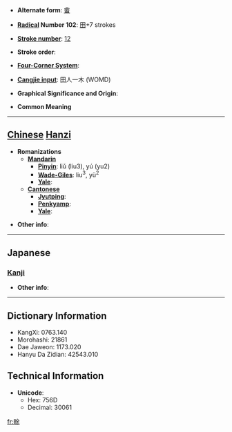 * '''Alternate form''': [[畬]]

* '''[[Wiktionary:Chinese radical index| Radical]] Number 102''': [[Wiktionary:Chinese radical index 田|田]]+7 strokes

* '''[[Wiktionary:Chinese total strokes index|Stroke number]]''': [[Wiktionary:Chinese total strokes index 12|12]]

* '''Stroke order''': 

* '''[[Wiktionary:Chinese four corner index|Four-Corner System]]''': 

* '''[[Wiktionary:Chinese Cangjie index|Cangjie input]]''': 田人一木 (WOMD)

* '''Graphical Significance and Origin''': 

* '''Common Meaning'''

----

== [[Chinese]] [[Hanzi]] ==

* '''Romanizations'''
** '''[[Mandarin]]'''
*** '''[[Pinyin]]''': liǔ (liu3), yú (yu2)
*** '''[[Wade-Giles]]''': liu<sup>3</sup>, yü<sup>2</sup>
*** '''[[Yale]]''': 
** '''[[Cantonese]]'''
*** '''[[Jyutping]]''':
*** '''[[Penkyamp]]''': 
*** '''[[Yale]]''': 

* '''Other info''': 

----

==Japanese==
===[[Kanji]]===
{{kanji|on readings=[[よ]] (yo)
|kun readings=[[あらた]] (arata), [[やわらぐ]] (yawaragu), [[やきた]] (yakita)
}}

* '''Other info''':  

----

== Dictionary Information ==

* KangXi: 0763.140
* Morohashi: 21861
* Dae Jaweon: 1173.020
* Hanyu Da Zidian: 42543.010

== Technical Information ==

* '''Unicode''':
** Hex: 756D
** Decimal: 30061

[[fr:畭]]